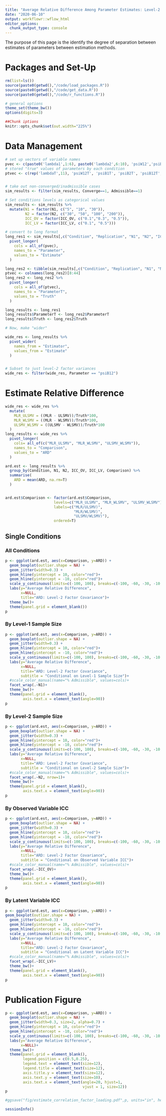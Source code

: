 ```yaml
---
title: "Average Relative Difference Among Parameter Estimates: Level-2 Factor Covariance"
date: "2020-06-10"
output: workflowr::wflow_html
editor_options:
  chunk_output_type: console
---
```


The purpose of this page is the identify the degree of separation between estimates of parameters between estimation methods.

# Packages and Set-Up


```r

rm(list=ls())
source(paste0(getwd(),"/code/load_packages.R"))
source(paste0(getwd(),"/code/get_data.R"))
source(paste0(getwd(),"/code/r_functions.R"))

# general options
theme_set(theme_bw())
options(digits=3)

##Chunk iptions
knitr::opts_chunk$set(out.width="225%")

```


# Data Management

```r

# set up vectors of variable names
pvec <- c(paste0('lambda1',1:6), paste0('lambda2',6:10), 'psiW12','psiB1', 'psiB2', 'psiB12', paste0('thetaB',1:10), 'icc_lv1_est', 'icc_lv2_est', paste0('icc_ov',1:10,'_est'))
# stored "true" values of parameters by each condition
ptvec <- c(rep('lambdaT',11), 'psiW12T', 'psiB1T', 'psiB2T', 'psiB12T', rep("thetaBT", 10), rep('icc_lv',2), rep('icc_ov',10))


# take out non-converged/inadmissible cases
sim_results <- filter(sim_results, Converge==1, Admissible==1)

# Set conditions levels as categorical values
sim_results <- sim_results %>%
  mutate(N1 = factor(N1, c("5", "10", "30")),
         N2 = factor(N2, c("30", "50", "100", "200")),
         ICC_OV = factor(ICC_OV, c("0.1","0.3", "0.5")),
         ICC_LV = factor(ICC_LV, c("0.1", "0.5")))

# convert to long format
long_res1 <- sim_results[,c("Condition", "Replication", "N1", "N2", "ICC_OV", "ICC_LV", "Estimator", pvec)] %>%
  pivot_longer(
    cols = all_of(pvec),
    names_to = "Parameter",
    values_to = "Estimate"
  )

long_res2 <- tibble(sim_results[,c("Condition", "Replication", "N1", "N2", "ICC_OV", "ICC_LV", "Estimator", ptvec)], .name_repair="universal")
ptvec <- colnames(long_res2)[8:44]
long_res2 <- long_res2 %>%
  pivot_longer(
    cols = all_of(ptvec),
    names_to = "ParameterT",
    values_to = "Truth"
  )

long_results <- long_res1
long_results$ParameterT <- long_res2$ParameterT
long_results$Truth <- long_res2$Truth

# Now, make "wider"

wide_res <- long_results %>%
  pivot_wider(
    names_from = "Estimator",
    values_from = "Estimate"
  )


# Subset to just level-2 factor variances
wide_res <- filter(wide_res, Parameter == "psiB12")


```

# Estimate Relative Difference

```r



wide_res <- wide_res %>%
  mutate(
    MLR_ULSMV = ((MLR - ULSMV))/Truth*100,
    MLR_WLSMV = ((MLR - WLSMV))/Truth*100,
    ULSMV_WLSMV = ((ULSMV - WLSMV))/Truth*100
  )
long_results <- wide_res %>%
  pivot_longer(
    cols= all_of(c("MLR_ULSMV", "MLR_WLSMV", "ULSMV_WLSMV")),
    names_to = "Comparison",
    values_to = "ARD"
  )

ard.est <- long_results %>%
  group_by(Condition, N1, N2, ICC_OV, ICC_LV, Comparison) %>%
  summarise(
    ARD = mean(ARD, na.rm=T)
  )


ard.est$Comparison <- factor(ard.est$Comparison,
                      levels=c("MLR_ULSMV", "MLR_WLSMV", "ULSMV_WLSMV"),
                      labels=c("MLR/ULSMV)",
                               "MLR/WLSMV)",
                               "ULSMV/WLSMV)"),
                      ordered=T)

```


## Single Conditions

### All Conditions

```r

p <- ggplot(ard.est, aes(x=Comparison, y=ARD)) +
  geom_boxplot(outlier.shape = NA) +
  geom_jitter(width=0.3) +
  geom_hline(yintercept = 10, color="red")+
  geom_hline(yintercept = -10, color="red")+
  scale_y_continuous(limits=c(-100, 100), breaks=c(-100, -60, -30, -10, 0, 10, 30, 60, 100))+
  labs(y="Average Relative Difference",
       x=NULL,
       title="ARD: Level-2 Factor Covariance")+
  theme_bw()+
  theme(panel.grid = element_blank())
p

```

### By Level-1 Sample Size

```r

p <- ggplot(ard.est, aes(x=Comparison, y=ARD)) +
  geom_boxplot(outlier.shape = NA) +
  geom_jitter(width=0.3) +
  geom_hline(yintercept = 10, color="red")+
  geom_hline(yintercept = -10, color="red")+
  scale_y_continuous(limits=c(-100, 100), breaks=c(-100, -60, -30, -10, 0, 10, 30, 60, 100))+
  labs(y="Average Relative Difference",
       x=NULL,
       title="ARD: Level-2 Factor Covariance",
       subtitle = "Conditional on Level-1 Sample Size")+
  #scale_color_manual(name="% Admissible", values=cols)+
  facet_wrap(.~N1)+
  theme_bw()+
  theme(panel.grid = element_blank(),
        axis.text.x = element_text(angle=90))
p

```

### By Level-2 Sample Size

```r

p <- ggplot(ard.est, aes(x=Comparison, y=ARD)) +
  geom_boxplot(outlier.shape = NA) +
  geom_jitter(width=0.3) +
  geom_hline(yintercept = 10, color="red")+
  geom_hline(yintercept = -10, color="red")+
  scale_y_continuous(limits=c(-100, 100), breaks=c(-100, -60, -30, -10, 0, 10, 30, 60, 100))+
  labs(y="Average Relative Difference",
       x=NULL,
       title="ARD: Level-2 Factor Covariance",
       subtitle = "Conditional on Level-2 Sample Size")+
  #scale_color_manual(name="% Admissible", values=cols)+
  facet_wrap(.~N2, nrow=1)+
  theme_bw()+
  theme(panel.grid = element_blank(),
        axis.text.x = element_text(angle=90))
p
```

### By Observed Variable ICC

```r

p <- ggplot(ard.est, aes(x=Comparison, y=ARD)) +
  geom_boxplot(outlier.shape = NA) +
  geom_jitter(width=0.3) +
  geom_hline(yintercept = 10, color="red")+
  geom_hline(yintercept = -10, color="red")+
  scale_y_continuous(limits=c(-100, 100), breaks=c(-100, -60, -30, -10, 0, 10, 30, 60, 100))+
  labs(y="Average Relative Difference",
       x=NULL,
       title="ARD: Level-2 Factor Covariance",
       subtitle = "Conditional on Observed Variable ICC")+
  #scale_color_manual(name="% Admissible", values=cols)+
  facet_wrap(.~ICC_OV)+
  theme_bw()+
  theme(panel.grid = element_blank(),
        axis.text.x = element_text(angle=90))
p

```

### By Latent Variable ICC

```r

p <- ggplot(ard.est, aes(x=Comparison, y=ARD)) +
geom_boxplot(outlier.shape = NA) +
  geom_jitter(width=0.3) +
  geom_hline(yintercept = 10, color="red")+
  geom_hline(yintercept = -10, color="red")+
  scale_y_continuous(limits=c(-100, 100), breaks=c(-100, -60, -30, -10, 0, 10, 30, 60, 100))+
  labs(y="Average Relative Difference",
       x=NULL,
       title="ARD: Level-2 Factor Covariance",
       subtitle = "Conditional on Latent Variable ICC")+
  #scale_color_manual(name="% Admissible", values=cols)+
  facet_wrap(.~ICC_LV)+
  theme_bw()+
  theme(panel.grid = element_blank(),
        axis.text.x = element_text(angle=90))
p

```

# Publication Figure

```r

p <- ggplot(ard.est, aes(x=Comparison, y=ARD)) +
  geom_boxplot(outlier.shape = NA) +
  geom_jitter(width=0.3, size=2, alpha=0.7) +
  geom_hline(yintercept = 10, color="red")+
  geom_hline(yintercept = -10, color="red")+
  scale_y_continuous(limits=c(-100, 100), breaks=c(-100, -60, -30, -10, 0, 10, 30, 60, 100))+
  labs(y="Average Relative Difference",
       x=NULL)+
  theme_bw()+
  theme(panel.grid = element_blank(),
        legend.position = c(0.5,0.25),
        legend.text = element_text(size=12),
        legend.title = element_text(size=12),
        axis.title.y = element_text(size=12),
        axis.text.y = element_text(size=10),
        axis.text.x = element_text(angle=20, hjust=1,
                                   vjust = 1, size=12))
p

#ggsave("fig/estimate_correlation_factor_loading.pdf",p, units="in", height=3.5, width=5)

```

```r
sessionInfo()
```

